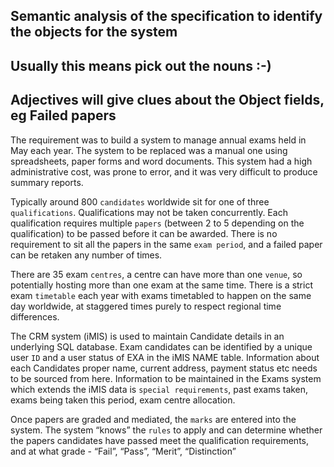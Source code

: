## Semantic analysis of the specification to identify the objects for the system
## Usually this means pick out the nouns :-)
## Adjectives will give clues about the Object fields, eg Failed papers

The requirement was to build a system to manage annual exams held in May each year. The system to be replaced was a manual one
using spreadsheets, paper forms and word documents. This system had a high administrative cost, was prone to error, and it was 
very difficult to produce summary reports.

Typically around 800 `candidates` worldwide sit for one of three `qualifications`. Qualifications may not be taken concurrently.
Each qualification requires multiple `papers` (between 2 to 5 depending on the qualification) to be passed before it can be awarded.
There is no requirement to sit all the papers in the same `exam period`, and a failed paper can be retaken any number of times. 

There are 35 exam `centres`, a centre can have more than one `venue`, so potentially hosting more than one exam at the same time. 
There is a strict exam `timetable` each year with exams timetabled to happen on the same day worldwide, at staggered 
times purely to respect regional time differences.

The CRM system (iMIS) is used to maintain Candidate details in an underlying SQL database. Exam candidates can be identified by 
a unique user `ID` and a user status of EXA in the iMIS NAME table. Information about each Candidates proper name, current address,
payment status etc needs to be sourced from here. Information to be maintained in the Exams system which extends the iMIS data
is `special requirements`, past exams taken, exams being taken this period, exam centre allocation.

Once papers are graded and mediated, the `marks` are entered into the system. The system "knows" the `rules` to apply and can determine 
whether the papers candidates have passed meet the qualification requirements, and at what grade - "Fail", "Pass", "Merit", "Distinction" 
